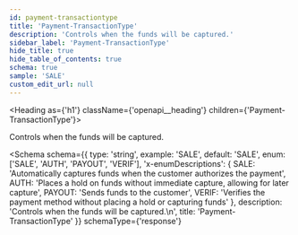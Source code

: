 ```yaml
---
id: payment-transactiontype
title: 'Payment-TransactionType'
description: 'Controls when the funds will be captured.'
sidebar_label: 'Payment-TransactionType'
hide_title: true
hide_table_of_contents: true
schema: true
sample: 'SALE'
custom_edit_url: null
---
```



<Heading as={'h1'} className={'openapi__heading'} children={'Payment-TransactionType'}></Heading>

Controls when the funds will be captured.

<Schema
  schema={{
    type: 'string',
    example: 'SALE',
    default: 'SALE',
    enum: ['SALE', 'AUTH', 'PAYOUT', 'VERIF'],
    'x-enumDescriptions': {
      SALE: 'Automatically captures funds when the customer authorizes the payment',
      AUTH: 'Places a hold on funds without immediate capture, allowing for later capture',
      PAYOUT: 'Sends funds to the customer',
      VERIF: 'Verifies the payment method without placing a hold or capturing funds'
    },
    description: 'Controls when the funds will be captured.\n',
    title: 'Payment-TransactionType'
  }}
  schemaType={'response'}
></Schema>
